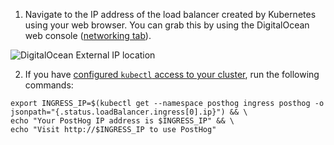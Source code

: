 1. Navigate to the IP address of the load balancer created by Kubernetes using your web browser. You can grab this by using the DigitalOcean web console ([networking tab](https://cloud.digitalocean.com/networking/load_balancers)).

![DigitalOcean External IP location](../../../../images/do-ip-location.png)

2. If you have [configured `kubectl` access to your cluster](https://docs.digitalocean.com/products/kubernetes/how-to/connect-to-cluster/), run the following commands:
```console
export INGRESS_IP=$(kubectl get --namespace posthog ingress posthog -o jsonpath="{.status.loadBalancer.ingress[0].ip}") && \
echo "Your PostHog IP address is $INGRESS_IP" && \
echo "Visit http://$INGRESS_IP to use PostHog"
```
